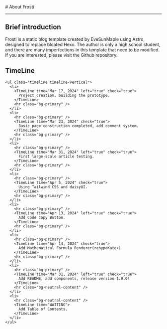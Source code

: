 
<BaseLayout PageID="about">
  <BaseCard title="about">
# About Frosti

---

## Brief introduction

Frosti is a static blog template created by EveSunMaple using Astro, designed to replace bloated Hexo. The author is only a high school student, and there are many imperfections in this template that need to be modified. If you are interested, please visit the Github repository.

## TimeLine

    <ul class="timeline timeline-vertical">
      <li>
        <TimeLine time="Mar 17, 2024" left="true" check="true">
          Project creation, building the prototype.
        </TimeLine>
        <hr class="bg-primary" />
      </li>
      <li>
        <hr class="bg-primary" />
        <TimeLine time="Mar 23, 2024" check="true">
          Basic page construction completed, add comment system.
        </TimeLine>
        <hr class="bg-primary" />
      </li>
      <li>
        <hr class="bg-primary" />
        <TimeLine time="Mar 31, 2024" left="true" check="true">
          First large-scale article testing.
        </TimeLine>
        <hr class="bg-primary" />
      </li>
      <li>
        <hr class="bg-primary" />
        <TimeLine time="Apr 5, 2024" check="true">
          Using Tailwind CSS and daisyUI.
        </TimeLine>
        <hr class="bg-primary" />
      </li>
      <li>
        <hr class="bg-primary" />
        <TimeLine time="Apr 13, 2024" left="true" check="true">
          Add Code Copy Button.
        </TimeLine>
        <hr class="bg-primary" />
      </li>
      <li>
        <hr class="bg-primary" />
        <TimeLine time="Apr 14, 2024" check="true">
          Add Mathematical Formula Renderer(rehypeKatex).
        </TimeLine>
        <hr class="bg-primary" />
      </li>
      <li>
        <hr class="bg-primary" />
        <TimeLine time="Mar 31, 2024" left="true" check="true">
          Add README, add components, release version 1.0.0!
        </TimeLine>
        <hr class="bg-neutral-content" />
      </li>
      <li>
        <hr class="bg-neutral-content" />
        <TimeLine time="WAITING">
          Add Table of Contents.
        </TimeLine>
      </li>
    </ul>

  </BaseCard>
</BaseLayout>
